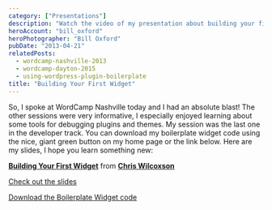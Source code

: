 ```yaml
---
category: ["Presentations"]
description: "Watch the video of my presentation about building your first widget from WordCamp Nashville 2013. You can also follow along with the code samples."
heroAccount: "bill_oxford"
heroPhotographer: "Bill Oxford"
pubDate: "2013-04-21"
relatedPosts:
  - wordcamp-nashville-2013
  - wordcamp-dayton-2015
  - using-wordpress-plugin-boilerplate
title: "Building Your First Widget"
---
```


So, I spoke at WordCamp Nashville today and I had an absolute blast! The other sessions were very informative, I especially enjoyed learning about some tools for debugging plugins and themes. My session was the last one in the developer track. You can download my boilerplate widget code using the nice, giant green button on my home page or the link below. Here are my slides, I hope you learn something new:

**[Building Your First Widget](https://www.slideshare.net/christopherjoelwilcoxson/building-your-first-widget "Building Your First Widget")** from **[Chris Wilcoxson](https://www.slideshare.net/christopherjoelwilcoxson)**

[Check out the slides](/presentation/building-your-first-widget)

[Download the Boilerplate Widget code](https://github.com/slushman/slushman-boilerplate-widget/archive/master.zip)
